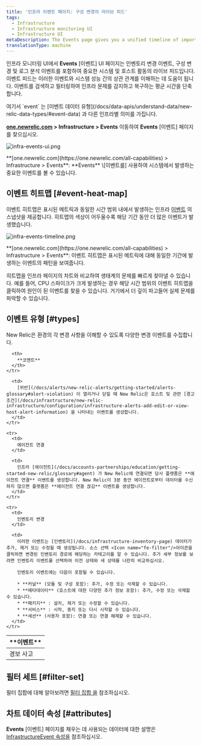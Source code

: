 ```yaml
---
title: '인프라 이벤트 페이지: 구성 변경의 라이브 피드'
tags:
  - Infrastructure
  - Infrastructure monitoring UI
  - Infrastructure UI
metaDescription: The Events page gives you a unified timeline of important changes and events in your architecture.
translationType: machine
---
```




인프라 모니터링 UI에서 **Events** \[이벤트] UI 페이지는 인벤토리 변경 이벤트, 구성 변경 및 로그 분석 이벤트를 포함하여 중요한 시스템 및 호스트 활동의 라이브 피드입니다. 이벤트 피드는 이러한 이벤트와 시스템 성능 간의 상관 관계를 이해하는 데 도움이 됩니다. 이벤트를 검색하고 필터링하여 인프라 문제를 감지하고 복구하는 평균 시간을 단축합니다.

<Callout variant="tip">
  여기서 `event` 는 [이벤트 데이터 유형](/docs/data-apis/understand-data/new-relic-data-types/#event-data) 과 다른 인프라별 의미를 가집니다.
</Callout>

**[one.newrelic.com](https://one.newrelic.com/all-capabilities) > Infrastructure > Events** 이동하여 **Events** \[이벤트] 페이지를 찾으십시오.

<img
  title="infra-events-ui.png"
  alt="infra-events-ui.png"
  src={infrastructureEvents}
/>

<figcaption>
  **[one.newrelic.com](https://one.newrelic.com/all-capabilities) > Infrastructure > Events**: **Events** \[이벤트를] 사용하여 시스템에서 발생하는 중요한 이벤트를 볼 수 있습니다.
</figcaption>

## 이벤트 히트맵 [#event-heat-map]

이벤트 히트맵은 표시된 메트릭과 동일한 시간 범위 내에서 발생하는 인프라 [이벤트](/docs/infrastructure/new-relic-infrastructure/infrastructure-ui-pages/infrastructure-events-page) 의 스냅샷을 제공합니다. 히트맵의 색상이 어두울수록 해당 기간 동안 더 많은 이벤트가 발생했습니다.

<img
  title="infra-events-timeline.png"
  alt="infra-events-timeline.png"
  src={infrastructureEventsTimeline}
/>

<figcaption>
  **[one.newrelic.com](https://one.newrelic.com/all-capabilities) > Infrastructure > Events**: 이벤트 히트맵은 표시된 메트릭에 대해 동일한 기간에 발생하는 이벤트의 패턴을 보여줍니다.
</figcaption>

히트맵을 인프라 페이지의 차트와 비교하여 생태계의 문제를 빠르게 찾아낼 수 있습니다. 예를 들어, CPU 스파이크가 크게 발생하는 경우 해당 시간 범위의 이벤트 히트맵을 클릭하여 원인이 된 이벤트를 찾을 수 있습니다. 거기에서 더 깊이 파고들어 실제 문제를 파악할 수 있습니다.

## 이벤트 유형 [#types]

New Relic은 환경의 각 변경 사항을 이해할 수 있도록 다양한 변경 이벤트를 수집합니다.

<table>
  <thead>
    <tr>
      <th style={{ width: "200px" }}>
        **이벤트**
      </th>

      <th>
        **코멘트**
      </th>
    </tr>
  </thead>

  <tbody>
    <tr>
      <td>
        경보 사고
      </td>

      <td>
        [위반](/docs/alerts/new-relic-alerts/getting-started/alerts-glossary#alert-violation) 이 열리거나 닫힐 때 New Relic은 호스트 및 관련 [경고 조건](/docs/infrastructure/new-relic-infrastructure/configuration/infrastructure-alerts-add-edit-or-view-host-alert-information) 을 나타내는 이벤트를 생성합니다.
      </td>
    </tr>

    <tr>
      <td>
        에이전트 연결
      </td>

      <td>
        인프라 [에이전트](/docs/accounts-partnerships/education/getting-started-new-relic/glossary#agent) 가 New Relic에 연결되면 당사 플랫폼은 **에이전트 연결** 이벤트를 생성합니다. New Relic이 3분 동안 에이전트로부터 데이터를 수신하지 않으면 플랫폼은 **에이전트 연결 끊김** 이벤트를 생성합니다.
      </td>
    </tr>

    <tr>
      <td>
        인벤토리 변경
      </td>

      <td>
        이러한 이벤트는 [인벤토리](/docs/infrastructure-inventory-page) 데이터가 추가, 제거 또는 수정될 때 생성됩니다. 소스 선택 <Icon name="fe-filter"/>아이콘을 클릭하면 변경된 인벤토리 경로에 해당하는 카테고리를 알 수 있습니다. 추가 세부 정보를 보려면 인벤토리 이벤트를 선택하여 이전 상태와 새 상태를 나란히 비교하십시오.

        인벤토리 이벤트에는 다음이 포함될 수 있습니다.

        * **커널** (모듈 및 구성 포함): 추가, 수정 또는 삭제할 수 있습니다.
        * **메타데이터** (호스트에 대한 다양한 추가 정보 포함): 추가, 수정 또는 삭제할 수 있습니다.
        * **패키지** : 설치, 제거 또는 수정할 수 있습니다.
        * **서비스** : 시작, 중지 또는 다시 시작할 수 있습니다.
        * **세션** (사용자 포함): 연결 또는 연결 해제할 수 있습니다.
      </td>
    </tr>
  </tbody>
</table>

## 필터 세트 [#filter-set]

필터 집합에 대해 알아보려면 [필터 집합 을](/docs/infrastructure/infrastructure-ui-pages/infrastructure-inventory-page-search-your-entire-infrastructure#filter-sets) 참조하십시오.

## 차트 데이터 속성 [#attributes]

**Events** \[이벤트] 페이지를 채우는 데 사용되는 데이터에 대한 설명은 [InfrastructureEvent 속성을](/attribute-dictionary/?event=InfrastructureEvent) 참조하십시오.